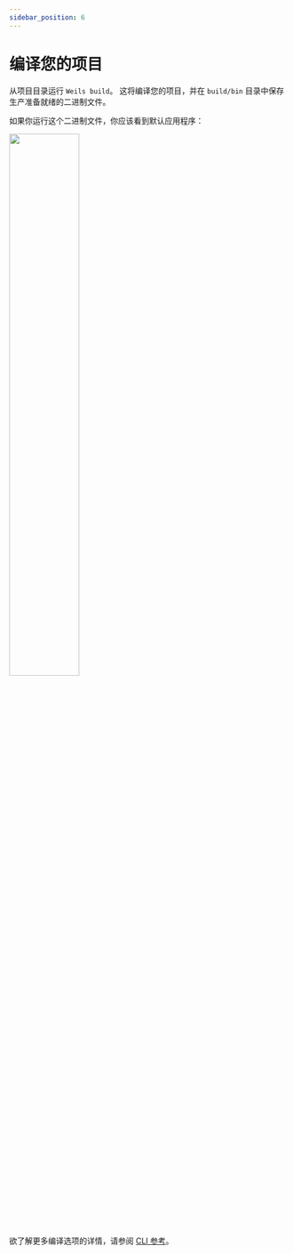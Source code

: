 ```yaml
---
sidebar_position: 6
---
```


# 编译您的项目

从项目目录运行 `Weils build`。 这将编译您的项目，并在 `build/bin` 目录中保存生产准备就绪的二进制文件。

如果你运行这个二进制文件，你应该看到默认应用程序：

<div class="text--center">
    <img src="/img/defaultproject.png" width="50%" style={{"box-shadow": "rgb(255 255 >
</div>

<br/>


欲了解更多编译选项的详情，请参阅 [CLI 参考](../reference/cli.mdx#build)。

